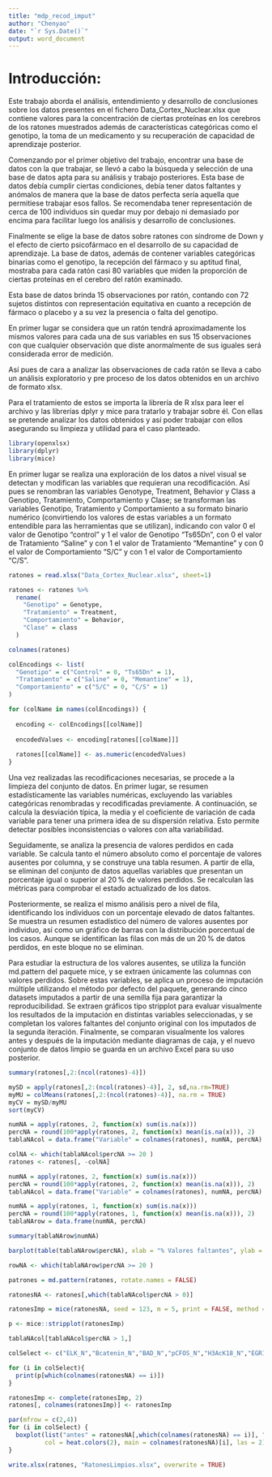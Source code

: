 ---
title: "mdp_recod_imput"
author: "Chenyao"
date: "`r Sys.Date()`"
output: word_document
---
# Introducción:

Este trabajo aborda el análisis, entendimiento y desarrollo de conclusiones sobre los datos presentes en el fichero Data_Cortex_Nuclear.xlsx que contiene valores para la concentración de ciertas proteínas en los cerebros de los ratones muestrados además de características categóricas como el genotipo, la toma de un medicamento y su recuperación de capacidad de aprendizaje posterior.

Comenzando por el primer objetivo del trabajo, encontrar una base de datos con la que trabajar, se llevó a cabo la búsqueda y selección de una base de datos apta para su análisis y trabajo posteriores. Esta base de datos debía cumplir ciertas condiciones, debía tener datos faltantes y anómalos de manera que la base de datos perfecta sería aquella que permitiese trabajar esos fallos. Se recomendaba tener representación de cerca de 100 individuos sin quedar muy por debajo ni demasiado por encima para facilitar luego los análisis y desarrollo de conclusiones.

Finalmente se elige la base de datos sobre ratones con síndrome de Down y el efecto de cierto psicofármaco en el desarrollo de su capacidad de aprendizaje. La base de datos, además de contener variables categóricas binarias como el genotipo, la recepción del fármaco y su aptitud final, mostraba para cada ratón casi 80 variables que miden la proporción de ciertas proteínas en el cerebro del ratón examinado.

Esta base de datos brinda 15 observaciones por ratón, contando con 72 sujetos distintos con representación equitativa en cuanto a recepción de fármaco o placebo y a su vez la presencia o falta del genotipo.

En primer lugar se considera que un ratón tendrá aproximadamente los mismos valores para cada una de sus variables en sus 15 observaciones con que cualquier observación que diste anormalmente de sus iguales será considerada error de medición.

Así pues de cara a analizar las observaciones de cada ratón se lleva a cabo un análisis exploratorio y pre proceso de los datos obtenidos en un archivo de formato xlsx.

Para el tratamiento de estos se importa la librería de R xlsx para leer el archivo y las librerías dplyr y mice para tratarlo y trabajar sobre él. Con ellas se pretende analizar los datos obtenidos y así poder trabajar con ellos asegurando su limpieza y utilidad para el caso planteado.

```{r Librerías}
library(openxlsx)
library(dplyr)
library(mice)
```

En primer lugar se realiza una exploración de los datos a nivel visual se detectan y modifican las variables que requieran una recodificación. Así pues se renombran las variables Genotype, Treatment, Behavior y Class a Genotipo, Tratamiento, Comportamiento y Clase; se transforman las variables Genotipo, Tratamiento y Comportamiento a su formato binario numérico (convirtiendo los valores de estas variables a un formato entendible para las herramientas que se utilizan), indicando con valor 0 el valor de Genotipo "control" y 1 el valor de Genotipo "Ts65Dn", con 0 el valor de Tratamiento "Saline" y con 1 el valor de Tratamiento "Memantine" y con 0 el valor de Comportamiento "S/C" y con 1 el valor de Comportamiento "C/S".

```{r Recodificación}

ratones = read.xlsx("Data_Cortex_Nuclear.xlsx", sheet=1)

ratones <- ratones %>%
  rename(
    "Genotipo" = Genotype,
    "Tratamiento" = Treatment,
    "Comportamiento" = Behavior,
    "Clase" = class
  )

colnames(ratones)

colEncodings <- list(
  "Genotipo" = c("Control" = 0, "Ts65Dn" = 1),
  "Tratamiento" = c("Saline" = 0, "Memantine" = 1),
  "Comportamiento" = c("S/C" = 0, "C/S" = 1)
)

for (colName in names(colEncodings)) {
  
  encoding <- colEncodings[[colName]]
  
  encodedValues <- encoding[ratones[[colName]]]
  
  ratones[[colName]] <- as.numeric(encodedValues)
}

```
Una vez realizadas las recodificaciones necesarias, se procede a la limpieza del conjunto de datos. En primer lugar, se resumen estadísticamente las variables numéricas, excluyendo las variables categóricas renombradas y recodificadas previamente. A continuación, se calcula la desviación típica, la media y el coeficiente de variación de cada variable para tener una primera idea de su dispersión relativa. Esto permite detectar posibles inconsistencias o valores con alta variabilidad.

Seguidamente, se analiza la presencia de valores perdidos en cada variable. Se calcula tanto el número absoluto como el porcentaje de valores ausentes por columna, y se construye una tabla resumen. A partir de ella, se eliminan del conjunto de datos aquellas variables que presentan un porcentaje igual o superior al 20 % de valores perdidos. Se recalculan las métricas para comprobar el estado actualizado de los datos.

Posteriormente, se realiza el mismo análisis pero a nivel de fila, identificando los individuos con un porcentaje elevado de datos faltantes. Se muestra un resumen estadístico del número de valores ausentes por individuo, así como un gráfico de barras con la distribución porcentual de los casos. Aunque se identifican las filas con más de un 20 % de datos perdidos, en este bloque no se eliminan.

Para estudiar la estructura de los valores ausentes, se utiliza la función md.pattern del paquete mice, y se extraen únicamente las columnas con valores perdidos. Sobre estas variables, se aplica un proceso de imputación múltiple utilizando el método por defecto del paquete, generando cinco datasets imputados a partir de una semilla fija para garantizar la reproducibilidad. Se extraen gráficos tipo stripplot para evaluar visualmente los resultados de la imputación en distintas variables seleccionadas, y se completan los valores faltantes del conjunto original con los imputados de la segunda iteración. Finalmente, se comparan visualmente los valores antes y después de la imputación mediante diagramas de caja, y el nuevo conjunto de datos limpio se guarda en un archivo Excel para su uso posterior.


```{r Imputación}

summary(ratones[,2:(ncol(ratones)-4)])

mySD = apply(ratones[,2:(ncol(ratones)-4)], 2, sd,na.rm=TRUE)
myMU = colMeans(ratones[,2:(ncol(ratones)-4)], na.rm = TRUE)
myCV = mySD/myMU
sort(myCV)

numNA = apply(ratones, 2, function(x) sum(is.na(x)))
percNA = round(100*apply(ratones, 2, function(x) mean(is.na(x))), 2)
tablaNAcol = data.frame("Variable" = colnames(ratones), numNA, percNA)

colNA <- which(tablaNAcol$percNA >= 20 )
ratones <- ratones[, -colNA]

numNA = apply(ratones, 2, function(x) sum(is.na(x)))
percNA = round(100*apply(ratones, 2, function(x) mean(is.na(x))), 2)
tablaNAcol = data.frame("Variable" = colnames(ratones), numNA, percNA)

numNA = apply(ratones, 1, function(x) sum(is.na(x)))
percNA = round(100*apply(ratones, 1, function(x) mean(is.na(x))), 2)
tablaNArow = data.frame(numNA, percNA)

summary(tablaNArow$numNA)

barplot(table(tablaNArow$percNA), xlab = "% Valores faltantes", ylab = "Número de casos", main = "Ratones")

rowNA <- which(tablaNArow$percNA >= 20 )

patrones = md.pattern(ratones, rotate.names = FALSE)

ratonesNA <- ratones[,which(tablaNAcol$percNA > 0)]

ratonesImp = mice(ratonesNA, seed = 123, m = 5, print = FALSE, method = NULL)

p <- mice::stripplot(ratonesImp)

tablaNAcol[tablaNAcol$percNA > 1,]

colSelect <- c("ELK_N","Bcatenin_N","BAD_N","pCFOS_N","H3AcK18_N","EGR1_N")

for (i in colSelect){
  print(p[which(colnames(ratonesNA) == i)])
}

ratonesImp <- complete(ratonesImp, 2)
ratones[, colnames(ratonesImp)] <- ratonesImp

par(mfrow = c(2,4))
for (i in colSelect) {
  boxplot(list("antes" = ratonesNA[,which(colnames(ratonesNA) == i)], "después" = ratonesImp[,which(colnames(ratonesNA) == i)]), 
          col = heat.colors(2), main = colnames(ratonesNA)[i], las = 2)
}

write.xlsx(ratones, "RatonesLimpios.xlsx", overwrite = TRUE)

```